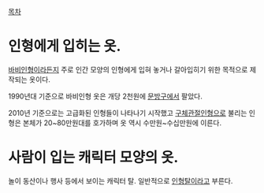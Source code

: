[[목차]]

= 인형에게 입히는 옷. =
[[바비]]인형이라든지 주로 인간 모양의 인형에게 입혀 놓거나 갈아입히기 위한 목적으로 제작되는 옷이다.

1990년대 기준으로 바비인형 옷은 개당 2천원에 [[문방구]]에서 팔았다.

2010년 기준으로는 고급화된 인형들이 나타나기 시작했고 [[구체관절인형]]으로 불리는 인형은 본체가 20~80만원대를 호가하며 옷 역시 수만원~수십만원에 이른다.


= 사람이 입는 캐릭터 모양의 옷. =
놀이 동산이나 행사 등에서 보이는 캐릭터 탈. 일반적으로 [[인형탈]]이라고 부른다.

